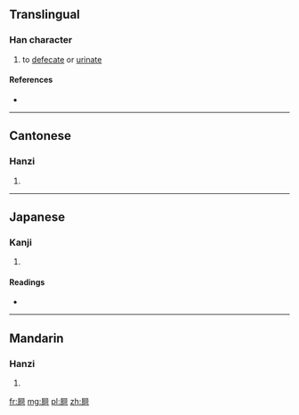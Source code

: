 ==Translingual==

===Han character===
{{Han char|rn=44|rad=尸|as=08|sn=11|four=7722<sub>1</sub>|canj=尸弓中口 (SNLR)|ids=⿸[[尸]][[阿]]}}

# to [[defecate]] or [[urinate]]

====References====
* {{Han ref|kx=0302.180|dkj=07727|dj=0599.320|hdz=20976.100|uh=5C59|ud=23641|bh=D4F3|bd=54515}}

----

==Cantonese==

===Hanzi===
{{yue-hanzi|jyut=[[o1]]|y=o1}}

# {{defn|lang=yue|sort=尸08}}

----

==Japanese==

===Kanji===
{{ja-kanji|grade=|rs=尸08}}

# {{defn|lang=ja|sort=尸08}}

====Readings====
* {{ja-readings|on=[[あ]] (a)|kun=}}

----

==Mandarin==

===Hanzi===
{{cmn-hanzi|pin=[[ē]] ([[e1]])|wg=o<sup>1</sup>}}

# {{defn|lang=cmn|sort=尸08}}

[[fr:屙]]
[[mg:屙]]
[[pl:屙]]
[[zh:屙]]